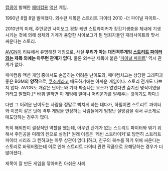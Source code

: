 [[캡콤]]이 발매한 [[패미컴]]용 [[액션]] 게임.

1990년 8월 8일 발매했다. 외수판 제목은 스트리트 파이터 2010 -더 파이널 파이트-.

2010년의 미래, 주인공인 사이보그 경찰 케빈 스트라이커가 장갑기생충을 체내에 기생시키는 것에 의해 생체와 기계가 융합한 사이보그가 된 범죄자들인 패러사이트와 맞서 싸운다는 스토리. 

[[AVGN]]이 리뷰해서 유명해진 게임으로, 사실 '''우리가 아는 대전격투게임 [[스트리트 파이터]]와는 제목 외에는 아무런 관계가 없다.''' 물론 외수판 제목에 붙은 '[[파이널 파이트]]' 역시 관계가 없다.

패미컴용 액션 게임 중에서도 손꼽히는 어려운 난이도와, 패미컴치고는 상당한 그래픽과 좋은 BGM의 '''양작'''으로, [[쿠소게]]라고 매도하기에는 아까운 게임이다. 스토리 전개도 나쁘지 않다. AVGN도 개같은 난이도와 기타 짜증나는 요소가 없었다면 숨겨진 명작이였을 거라고 말했다.[* 바꿔 말하면 이 게임에 얼마나 어려운가를 말해주는 것이기도 하다.]

다만 그 어려운 난이도는 사람을 정말로 빡치게 하는 데다가, 하필이면 스트리트 파이터와 이름이 같은 탓에 격투 게임을 연상하는 사람들에게 엄청난 실망감을 줘서 쿠소게로 매도당하는 경우가 많다.

특히 해외판이 결정적인 역할을 했는데, 아무런 관계가 없는 스트리트 파이터와 엮기 위해서 주인공을 미래의 켄으로 설정[* 원래 이름은 '케빈 스트라이커'로 당연히 스트리트 파이터 시리즈 그 켄하고는 아무 상관이 없다.]하고, 친구의 복수를 하기 위해 싸운다는 스토리로 바꿔버렸는데 이로 인해 스트리트 파이터 관련 작품으로 오해당하는 경우가 더 많아졌다. 

제목이 잘 만든 게임을 깎아버린 아쉬운 사례.    
